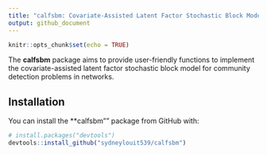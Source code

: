 ```yaml
---
title: "calfsbm: Covariate-Assisted Latent Factor Stochastic Block Model"
output: github_document
---
```


```r
knitr::opts_chunk$set(echo = TRUE)
```

The **calfsbm** package aims to provide user-friendly functions to implement 
the covariate-assisted latent factor stochastic block model for community detection
problems in networks.

## Installation

You can install the **calfsbm"" package from GitHub with:

```r
# install.packages("devtools")
devtools::install_github("sydneylouit539/calfsbm")
```